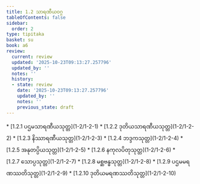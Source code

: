 ```yaml
---
title: 1.2 သာရဏီယဝဂ္ဂ
tableOfContents: false
sidebar:
  order: 2
type: tipitaka
basket: su
book: a6
review:
  current: review
  updated: '2025-10-23T09:13:27.257796'
  updated_by: ''
  notes: ''
  history:
  - state: review
    date: '2025-10-23T09:13:27.257796'
    updated_by: ''
    notes: ''
    previous_state: draft
---
```



<ReviewStatus review={frontmatter.review} showDetails={true} />

<HypothesisAnnotation frontmatter={frontmatter} />

<DynamicBreadcrumb />



<TableOfContents book="a6" section="1.2">
* [1.2.1 ပဌမသာရဏီယသုတ္တ](1-2/1-2-1)
* [1.2.2 ဒုတိယသာရဏီယသုတ္တ](1-2/1-2-2)
* [1.2.3 နိဿာရဏီယသုတ္တ](1-2/1-2-3)
* [1.2.4 ဘဒ္ဒကသုတ္တ](1-2/1-2-4)
* [1.2.5 အနုတပ္ပိယသုတ္တ](1-2/1-2-5)
* [1.2.6 နကုလပိတုသုတ္တ](1-2/1-2-6)
* [1.2.7 သောပ္ပသုတ္တ](1-2/1-2-7)
* [1.2.8 မစ္ဆဗန္ဓသုတ္တ](1-2/1-2-8)
* [1.2.9 ပဌမမရဏဿတိသုတ္တ](1-2/1-2-9)
* [1.2.10 ဒုတိယမရဏဿတိသုတ္တ](1-2/1-2-10)
</TableOfContents>